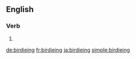 ==English==

===Verb===
{{head|en|present participle}}

# {{present participle of|birdie|lang=en}}

[[de:birdieing]]
[[fr:birdieing]]
[[ja:birdieing]]
[[simple:birdieing]]